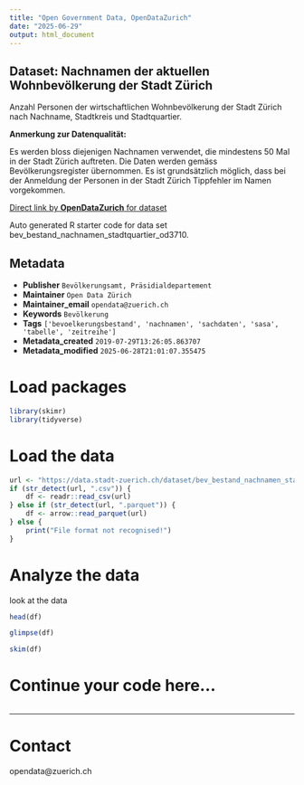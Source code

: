 ```yaml
---
title: "Open Government Data, OpenDataZurich"
date: "2025-06-29"
output: html_document
---
```


## Dataset: Nachnamen der aktuellen Wohnbevölkerung der Stadt Zürich

Anzahl Personen der wirtschaftlichen Wohnbevölkerung der Stadt Zürich nach Nachname, Stadtkreis und Stadtquartier.


**Anmerkung zur Datenqualität:**

Es werden bloss diejenigen Nachnamen verwendet, die mindestens 50 Mal in der Stadt Zürich auftreten. Die Daten werden gemäss Bevölkerungsregister übernommen. Es ist grundsätzlich möglich, dass bei der Anmeldung der Personen in der Stadt Zürich Tippfehler im Namen vorgekommen.


[]()



[Direct link by **OpenDataZurich** for dataset](https://data.stadt-zuerich.ch/dataset/bev_bestand_nachnamen_stadtquartier_od3710)

Auto generated R starter code for data set bev_bestand_nachnamen_stadtquartier_od3710.

## Metadata

- **Publisher** `Bevölkerungsamt, Präsidialdepartement`
- **Maintainer** `Open Data Zürich`
- **Maintainer_email** `opendata@zuerich.ch`
- **Keywords** `Bevölk­erung`
- **Tags** `['bevoelkerungsbestand', 'nachnamen', 'sachdaten', 'sasa', 'tabelle', 'zeitreihe']`
- **Metadata_created** `2019-07-29T13:26:05.863707`
- **Metadata_modified** `2025-06-28T21:01:07.355475`


# Load packages

```r
library(skimr)
library(tidyverse)
```

# Load the data

```r
url <- "https://data.stadt-zuerich.ch/dataset/bev_bestand_nachnamen_stadtquartier_od3710/download/BEV371OD3710.csv"
if (str_detect(url, ".csv")) {
    df <- readr::read_csv(url)
} else if (str_detect(url, ".parquet")) {
    df <- arrow::read_parquet(url)
} else {
    print("File format not recognised!")
}
```

# Analyze the data

look at the data
```r
head(df)
```

```r
glimpse(df)
```

```r
skim(df)
```

# Continue your code here...

```r

```

------------------------------------------------------------------------

# Contact

opendata@zuerich.ch
